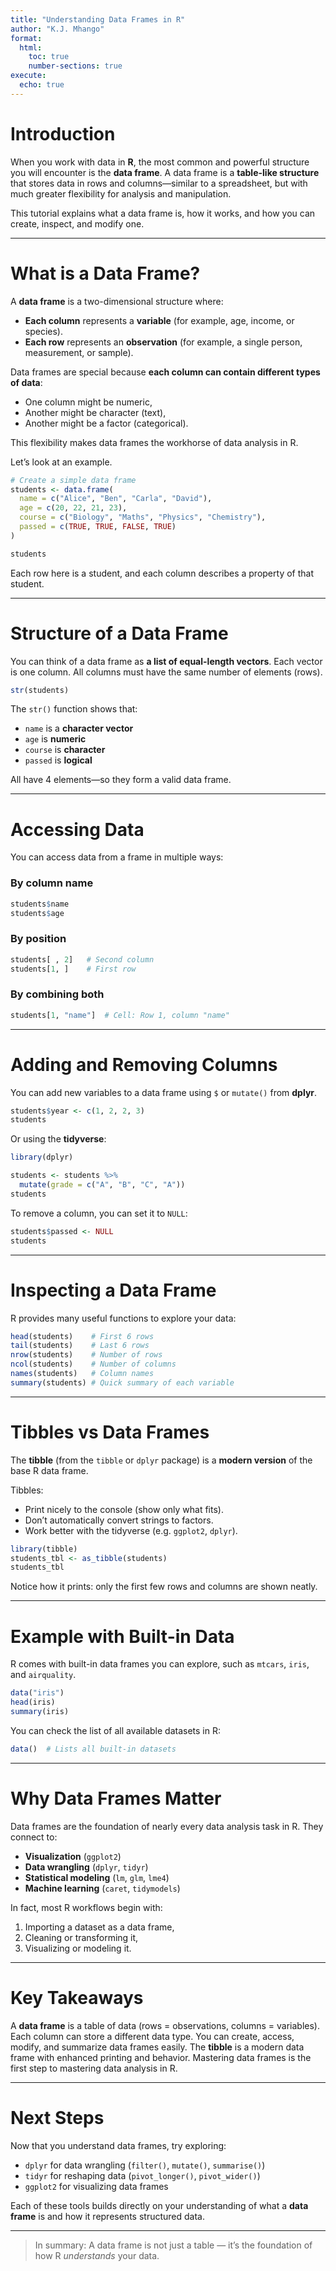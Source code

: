 ```yaml
---
title: "Understanding Data Frames in R"
author: "K.J. Mhango"
format:
  html:
    toc: true
    number-sections: true
execute:
  echo: true
---
```


# Introduction

When you work with data in **R**, the most common and powerful structure you will encounter is the **data frame**.
A data frame is a **table-like structure** that stores data in rows and columns—similar to a spreadsheet, but with much greater flexibility for analysis and manipulation.

This tutorial explains what a data frame is, how it works, and how you can create, inspect, and modify one.

---

# What is a Data Frame?

A **data frame** is a two-dimensional structure where:

* **Each column** represents a **variable** (for example, age, income, or species).
* **Each row** represents an **observation** (for example, a single person, measurement, or sample).

Data frames are special because **each column can contain different types of data**:

* One column might be numeric,
* Another might be character (text),
* Another might be a factor (categorical).

This flexibility makes data frames the workhorse of data analysis in R.

Let’s look at an example.

```r
# Create a simple data frame
students <- data.frame(
  name = c("Alice", "Ben", "Carla", "David"),
  age = c(20, 22, 21, 23),
  course = c("Biology", "Maths", "Physics", "Chemistry"),
  passed = c(TRUE, TRUE, FALSE, TRUE)
)

students
```

Each row here is a student, and each column describes a property of that student.

---

# Structure of a Data Frame

You can think of a data frame as **a list of equal-length vectors**.
Each vector is one column. All columns must have the same number of elements (rows).

```r
str(students)
```

The `str()` function shows that:

* `name` is a **character vector**
* `age` is **numeric**
* `course` is **character**
* `passed` is **logical**

All have 4 elements—so they form a valid data frame.

---

# Accessing Data

You can access data from a frame in multiple ways:

### By column name

```r
students$name
students$age
```

### By position

```r
students[ , 2]   # Second column
students[1, ]    # First row
```

### By combining both

```r
students[1, "name"]  # Cell: Row 1, column "name"
```

---

# Adding and Removing Columns

You can add new variables to a data frame using `$` or `mutate()` from **dplyr**.

```r
students$year <- c(1, 2, 2, 3)
students
```

Or using the **tidyverse**:

```r
library(dplyr)

students <- students %>%
  mutate(grade = c("A", "B", "C", "A"))
students
```

To remove a column, you can set it to `NULL`:

```r
students$passed <- NULL
students
```

---

# Inspecting a Data Frame

R provides many useful functions to explore your data:

```r
head(students)    # First 6 rows
tail(students)    # Last 6 rows
nrow(students)    # Number of rows
ncol(students)    # Number of columns
names(students)   # Column names
summary(students) # Quick summary of each variable
```

---

# Tibbles vs Data Frames

The **tibble** (from the `tibble` or `dplyr` package) is a **modern version** of the base R data frame.

Tibbles:

* Print nicely to the console (show only what fits).
* Don’t automatically convert strings to factors.
* Work better with the tidyverse (e.g. `ggplot2`, `dplyr`).

```r
library(tibble)
students_tbl <- as_tibble(students)
students_tbl
```

Notice how it prints: only the first few rows and columns are shown neatly.

---

# Example with Built-in Data

R comes with built-in data frames you can explore, such as `mtcars`, `iris`, and `airquality`.

```r
data("iris")
head(iris)
summary(iris)
```

You can check the list of all available datasets in R:

```r
data()  # Lists all built-in datasets
```

---

# Why Data Frames Matter

Data frames are the foundation of nearly every data analysis task in R.
They connect to:

* **Visualization** (`ggplot2`)
* **Data wrangling** (`dplyr`, `tidyr`)
* **Statistical modeling** (`lm`, `glm`, `lme4`)
* **Machine learning** (`caret`, `tidymodels`)

In fact, most R workflows begin with:

1. Importing a dataset as a data frame,
2. Cleaning or transforming it,
3. Visualizing or modeling it.

---

# Key Takeaways

A **data frame** is a table of data (rows = observations, columns = variables).
Each column can store a different data type.
You can create, access, modify, and summarize data frames easily.
The **tibble** is a modern data frame with enhanced printing and behavior.
Mastering data frames is the first step to mastering data analysis in R.

---

# Next Steps

Now that you understand data frames, try exploring:

* `dplyr` for data wrangling (`filter()`, `mutate()`, `summarise()`)
* `tidyr` for reshaping data (`pivot_longer()`, `pivot_wider()`)
* `ggplot2` for visualizing data frames

Each of these tools builds directly on your understanding of what a **data frame** is and how it represents structured data.

---

> In summary:
> A data frame is not just a table — it’s the foundation of how R *understands* your data.
